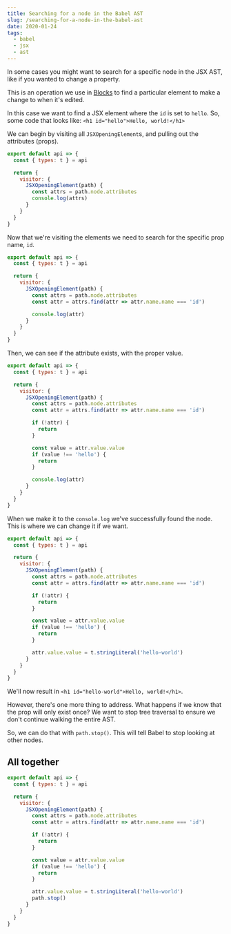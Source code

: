 ```yaml
---
title: Searching for a node in the Babel AST
slug: /searching-for-a-node-in-the-babel-ast
date: 2020-01-24
tags:
  - babel
  - jsx
  - ast
---
```


In some cases you might want to search for a specific node
in the JSX AST, like if you wanted to change a property.

This is an operation we use in [Blocks](https://blocks-ui.com)
to find a particular element to make a change to when it's edited.

In this case we want to find a JSX element where the `id` is set
to `hello`. So, some code that looks like:
`<h1 id="hello">Hello, world!</h1>`

We can begin by visiting all `JSXOpeningElement`s, and pulling out
the attributes (props).

```js
export default api => {
  const { types: t } = api

  return {
    visitor: {
      JSXOpeningElement(path) {
        const attrs = path.node.attributes
        console.log(attrs)
      }
    }
  }
}
```

Now that we're visiting the elements we need to search for the specific
prop name, `id`.

```js
export default api => {
  const { types: t } = api

  return {
    visitor: {
      JSXOpeningElement(path) {
        const attrs = path.node.attributes
        const attr = attrs.find(attr => attr.name.name === 'id')

        console.log(attr)
      }
    }
  }
}
```

Then, we can see if the attribute exists, with the proper value.

```js
export default api => {
  const { types: t } = api

  return {
    visitor: {
      JSXOpeningElement(path) {
        const attrs = path.node.attributes
        const attr = attrs.find(attr => attr.name.name === 'id')

        if (!attr) {
          return
        }

        const value = attr.value.value
        if (value !== 'hello') {
          return
        }

        console.log(attr)
      }
    }
  }
}
```

When we make it to the `console.log` we've successfully found the node.
This is where we can change it if we want.

```js
export default api => {
  const { types: t } = api

  return {
    visitor: {
      JSXOpeningElement(path) {
        const attrs = path.node.attributes
        const attr = attrs.find(attr => attr.name.name === 'id')

        if (!attr) {
          return
        }

        const value = attr.value.value
        if (value !== 'hello') {
          return
        }

        attr.value.value = t.stringLiteral('hello-world')
      }
    }
  }
}
```

We'll now result in `<h1 id="hello-world">Hello, world!</h1>`.

However, there's one more thing to address. What happens if we know
that the prop will only exist once? We want to stop tree traversal
to ensure we don't continue walking the entire AST.

So, we can do that with `path.stop()`. This will tell Babel to
stop looking at other nodes.

## All together

```js
export default api => {
  const { types: t } = api

  return {
    visitor: {
      JSXOpeningElement(path) {
        const attrs = path.node.attributes
        const attr = attrs.find(attr => attr.name.name === 'id')

        if (!attr) {
          return
        }

        const value = attr.value.value
        if (value !== 'hello') {
          return
        }

        attr.value.value = t.stringLiteral('hello-world')
        path.stop()
      }
    }
  }
}
```
